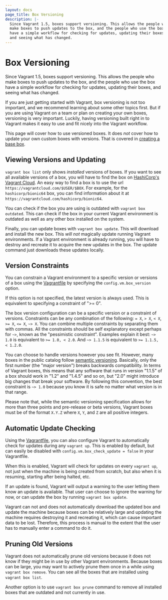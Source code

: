 ```yaml
---
layout: docs
page_title: Box Versioning
description: |-
  Since Vagrant 1.5, boxes support versioning. This allows the people who
  make boxes to push updates to the box, and the people who use the box
  have a simple workflow for checking for updates, updating their boxes,
  and seeing what has changed.
---
```


# Box Versioning

Since Vagrant 1.5, boxes support versioning. This allows the people who
make boxes to push updates to the box, and the people who use the box
have a simple workflow for checking for updates, updating their boxes,
and seeing what has changed.

If you are just getting started with Vagrant, box versioning is not too
important, and we recommend learning about some other topics first. But
if you are using Vagrant on a team or plan on creating your own boxes,
versioning is very important. Luckily, having versioning built right in
to Vagrant makes it easy to use and fit nicely into the Vagrant workflow.

This page will cover how to use versioned boxes. It does _not_ cover how
to update your own custom boxes with versions. That is covered in
[creating a base box](/docs/boxes/base).

## Viewing Versions and Updating

`vagrant box list` only shows _installed_ versions of boxes. If you want
to see all available versions of a box, you will have to find the box
on [HashiCorp's Vagrant Cloud](/docs/vagrant-cloud). An easy way to find a box
is to use the url `https://vagrantcloud.com/$USER/$BOX`. For example, for
the `hashicorp/bionic64` box, you can find information about it at
`https://vagrantcloud.com/hashicorp/bionic64`.

You can check if the box you are using is outdated with `vagrant box outdated`.
This can check if the box in your current Vagrant environment is outdated
as well as any other box installed on the system.

Finally, you can update boxes with `vagrant box update`. This will download
and install the new box. This _will not_ magically update running Vagrant
environments. If a Vagrant environment is already running, you will have to
destroy and recreate it to acquire the new updates in the box. The update
command just downloads these updates locally.

## Version Constraints

You can constrain a Vagrant environment to a specific version or versions
of a box using the [Vagrantfile](/docs/vagrantfile/) by specifying
the `config.vm.box_version` option.

If this option is not specified, the latest version is always used. This is
equivalent to specifying a constraint of ">= 0".

The box version configuration can be a specific version or a constraint of
versions. Constraints can be any combination of the following:
`= X`, `> X`, `< X`, `>= X`, `<= X`, `~> X`. You can combine multiple
constraints by separating them with commas. All the constraints should be
self explanatory except perhaps for `~>`, known as the "pessimistic constraint".
Examples explain it best: `~> 1.0` is equivalent to `>= 1.0, < 2.0`. And
`~> 1.1.5` is equivalent to `>= 1.1.5, < 1.2.0`.

You can choose to handle versions however you see fit. However, many boxes
in the public catalog follow [semantic versioning](http://semver.org/).
Basically, only the first number (the "major version") breaks backwards
compatibility. In terms of Vagrant boxes, this means that any software that
runs in version "1.1.5" of a box should work in "1.2" and "1.4.5" and so on,
but "2.0" might introduce big changes that break your software. By following
this convention, the best constraint is `~> 1.0` because you know it is safe
no matter what version is in that range.

Please note that, while the semantic versioning specification allows for
more than three points and pre-release or beta versions, Vagrant boxes must be
of the format `X.Y.Z` where `X`, `Y`, and `Z` are all positive integers.

## Automatic Update Checking

Using the [Vagrantfile](/docs/vagrantfile/), you can also configure
Vagrant to automatically check for updates during any `vagrant up`. This is
enabled by default, but can easily be disabled with
`config.vm.box_check_update = false` in your Vagrantfile.

When this is enabled, Vagrant will check for updates on every `vagrant up`,
not just when the machine is being created from scratch, but also when it
is resuming, starting after being halted, etc.

If an update is found, Vagrant will output a warning to the user letting
them know an update is available. That user can choose to ignore the warning
for now, or can update the box by running `vagrant box update`.

Vagrant can not and does not automatically download the updated box and
update the machine because boxes can be relatively large and updating the
machine requires destroying it and recreating it, which can cause important
data to be lost. Therefore, this process is manual to the extent that the
user has to manually enter a command to do it.

## Pruning Old Versions

Vagrant does not automatically prune old versions because it does not know
if they might be in use by other Vagrant environments. Because boxes can
be large, you may want to actively prune them once in a while using
`vagrant box remove`. You can see all the boxes that are installed
using `vagrant box list`.

Another option is to use `vagrant box prune` command to remove all installed boxes that are outdated and not currently in use.
